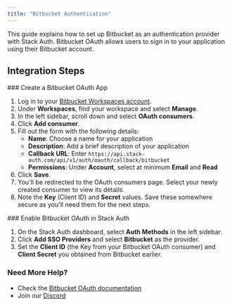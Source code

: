 ```yaml
---
title: "Bitbucket Authentication"
---
```


This guide explains how to set up Bitbucket as an authentication provider with Stack Auth. Bitbucket OAuth allows users to sign in to your application using their Bitbucket account.


## Integration Steps

<Steps>
  <Step>
  ### Create a Bitbucket OAuth App
  
  1. Log in to your [Bitbucket Workspaces account](https://bitbucket.org/account/workspaces/).
  2. Under **Workspaces**, find your workspace and select **Manage**.
  3. In the left sidebar, scroll down and select **OAuth consumers**.
  4. Click **Add consumer**.
  5. Fill out the form with the following details:
     - **Name**: Choose a name for your application
     - **Description**: Add a brief description of your application
     - **Callback URL**: Enter `https://api.stack-auth.com/api/v1/auth/oauth/callback/bitbucket`
     - **Permissions**: Under **Account**, select at minimum **Email** and **Read**
  6. Click **Save**.
  7. You'll be redirected to the OAuth consumers page. Select your newly created consumer to view its details.
  8. Note the **Key** (Client ID) and **Secret** values. Save these somewhere secure as you'll need them for the next steps.
  </Step>
  <Step>
  ### Enable Bitbucket OAuth in Stack Auth
  
  1. On the Stack Auth dashboard, select **Auth Methods** in the left sidebar.
  2. Click **Add SSO Providers** and select **Bitbucket** as the provider.
  3. Set the **Client ID** (the Key from your Bitbucket OAuth consumer) and **Client Secret** you obtained from Bitbucket earlier.
  </Step>
</Steps>

### Need More Help?

- Check the [Bitbucket OAuth documentation](https://developer.atlassian.com/cloud/bitbucket/oauth-2/)
- Join our [Discord](https://discord.stack-auth.com)
